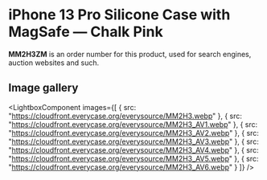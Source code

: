
# iPhone 13 Pro Silicone Case with MagSafe — Chalk Pink

<Callout type='info' emoji='👉🏻'>**MM2H3ZM** is an order number for this product, used for search engines, auction websites and such.</Callout>

## Image gallery

<LightboxComponent
    images={[
      {
        src: "https://cloudfront.everycase.org/everysource/MM2H3.webp"
      },
      {
        src: "https://cloudfront.everycase.org/everysource/MM2H3_AV1.webp"
      },
      {
        src: "https://cloudfront.everycase.org/everysource/MM2H3_AV2.webp"
      },
      {
        src: "https://cloudfront.everycase.org/everysource/MM2H3_AV3.webp"
      },
      {
        src: "https://cloudfront.everycase.org/everysource/MM2H3_AV4.webp"
      },
      {
        src: "https://cloudfront.everycase.org/everysource/MM2H3_AV5.webp"
      },
      {
        src: "https://cloudfront.everycase.org/everysource/MM2H3_AV6.webp"
      }
    ]}
  />
